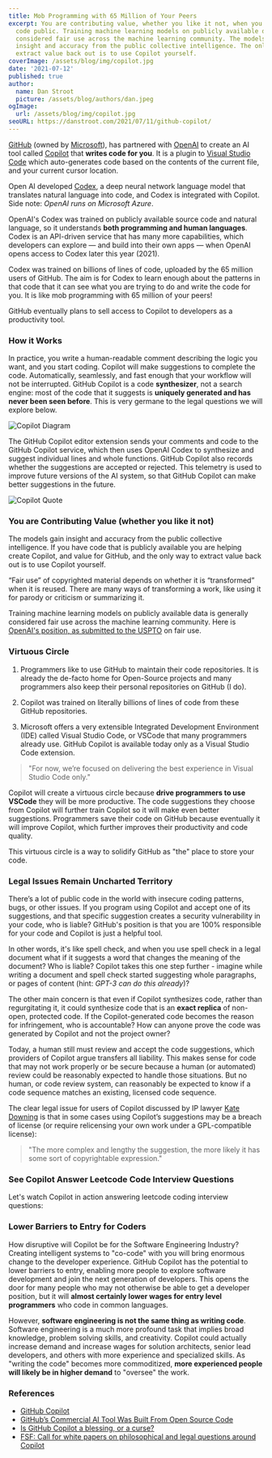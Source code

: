 ```yaml
---
title: Mob Programming with 65 Million of Your Peers
excerpt: You are contributing value, whether you like it not, when you make your
  code public. Training machine learning models on publicly available data is
  considered fair use across the machine learning community. The models gain
  insight and accuracy from the public collective intelligence. The only way to
  extract value back out is to use Copilot yourself.
coverImage: /assets/blog/img/copilot.jpg
date: '2021-07-12'
published: true
author:
  name: Dan Stroot
  picture: /assets/blog/authors/dan.jpeg
ogImage:
  url: /assets/blog/img/copilot.jpg
seoURL: https://danstroot.com/2021/07/11/github-copilot/
---
```


[GitHub](https://github.com/) (owned by [Microsoft](https://www.microsoft.com/en-us/)), has partnered with [OpenAI](https://openai.com/) to create an AI tool called [Copilot](https://copilot.github.com/) that **writes code for you**. It is a plugin to [Visual Studio Code](https://code.visualstudio.com/) which auto-generates code based on the contents of the current file, and your current cursor location.

Open AI developed [Codex](https://arxiv.org/abs/2107.03374), a deep neural network language model that translates natural language into code, and Codex is integrated with Copilot. Side note: _OpenAI runs on Microsoft Azure_.

OpenAI's Codex was trained on publicly available source code and natural language, so it understands **both programming and human languages**. Codex is an API-driven service that has many more capabilities, which developers can explore — and build into their own apps — when OpenAI opens access to Codex later this year (2021).

Codex was trained on billions of lines of code, uploaded by the 65 million users of GitHub. The aim is for Codex to learn enough about the patterns in that code that it can see what you are trying to do and write the code for you. It is like mob programming with 65 million of your peers!

GitHub eventually plans to sell access to Copilot to developers as a productivity tool.

### How it Works

In practice, you write a human-readable comment describing the logic you want, and you start coding. Copilot will make suggestions to complete the code. Automatically, seamlessly, and fast enough that your workflow will not be interrupted. GitHub Copilot is a code **synthesizer**, not a search engine: most of the code that it suggests is **uniquely generated and has never been seen before**. This is very germane to the legal questions we will explore below.

![Copilot Diagram](/assets/blog/img/copilot3.jpg)

The GitHub Copilot editor extension sends your comments and code to the GitHub Copilot service, which then uses OpenAI Codex to synthesize and suggest individual lines and whole functions. GitHub Copilot also records whether the suggestions are accepted or rejected. This telemetry is used to improve future versions of the AI system, so that GitHub Copilot can make better suggestions in the future.

![Copilot Quote](/assets/blog/img/copilot2.jpg)

### You are Contributing Value (whether you like it not)

The models gain insight and accuracy from the public collective intelligence. If you have code that is publicly available you are helping create Copilot, and value for GitHub, and the only way to extract value back out is to use Copilot yourself.

“Fair use” of copyrighted material depends on whether it is “transformed” when it is reused. There are many ways of transforming a work, like using it for parody or criticism or summarizing it.

Training machine learning models on publicly available data is generally considered fair use across the machine learning community. Here is [OpenAI's position, as submitted to the USPTO](https://www.uspto.gov/sites/default/files/documents/OpenAI_RFC-84-FR-58141.pdf) on fair use.

### Virtuous Circle

1. Programmers like to use GitHub to maintain their code repositories. It is already the de-facto home for Open-Source projects and many programmers also keep their personal repositories on GitHub (I do).

2. Copilot was trained on literally billions of lines of code from these GitHub repositories.

3. Microsoft offers a very extensible Integrated Development Environment (IDE) called Visual Studio Code, or VSCode that many programmers already use. GitHub Copilot is available today only as a Visual Studio Code extension.

> "For now, we’re focused on delivering the best experience in Visual Studio Code only."

Copilot will create a virtuous circle because **drive programmers to use VSCode** they will be more productive. The code suggestions they choose from Copilot will further train Copilot so it will make even better suggestions. Programmers save their code on GitHub because eventually it will improve Copilot, which further improves their productivity and code quality.

This virtuous circle is a way to solidify GitHub as "the" place to store your code.

### Legal Issues Remain Uncharted Territory

There’s a lot of public code in the world with insecure coding patterns, bugs, or other issues. If you program using Copilot and accept one of its suggestions, and that specific suggestion creates a security vulnerability in your code, who is liable? GitHub's position is that you are 100% responsible for your code and Copilot is just a helpful tool.

In other words, it's like spell check, and when you use spell check in a legal document what if it suggests a word that changes the meaning of the document? Who is liable? Copilot takes this one step further - imagine while writing a document and spell check started suggesting whole paragraphs, or pages of content (hint: _GPT-3 can do this already_)?

The other main concern is that even if Copilot synthesizes code, rather than regurgitating it, it could synthesize code that is an **exact replica** of non-open, protected code. If the Copilot-generated code becomes the reason for infringement, who is accountable? How can anyone prove the code was generated by Copilot and not the project owner?

Today, a human still must review and accept the code suggestions, which providers of Copilot argue transfers all liability. This makes sense for code that may not work properly or be secure because a human (or automated) review could be reasonably expected to handle those situations. But no human, or code review system, can reasonably be expected to know if a code sequence matches an existing, licensed code sequence.

The clear legal issue for users of Copilot discussed by IP lawyer [Kate Downing](https://fossa.com/blog/analyzing-legal-implications-github-copilot/) is that in some cases using Copilot’s suggestions may be a breach of license (or require relicensing your own work under a GPL-compatible license):

> "The more complex and lengthy the suggestion, the more likely it has some sort of copyrightable expression."

### See Copilot Answer Leetcode Code Interview Questions

Let's watch Copilot in action answering leetcode coding interview questions:

<YouTube link="https://youtu.be/FHwnrYm0mNc" />

### Lower Barriers to Entry for Coders

How disruptive will Copilot be for the Software Engineering Industry? Creating intelligent systems to "co-code" with you will bring enormous change to the developer experience. GitHub Copilot has the potential to lower barriers to entry, enabling more people to explore software development and join the next generation of developers. This opens the door for many people who may not otherwise be able to get a developer position, but it will **almost certainly lower wages for entry level programmers** who code in common languages.

However, **software engineering is not the same thing as writing code**. Software engineering is a much more profound task that implies broad knowledge, problem solving skills, and creativity. Copilot could actually increase demand and increase wages for solution architects, senior lead developers, and others with more experience and specialized skills. As "writing the code" becomes more commoditized, **more experienced people will likely be in higher demand** to "oversee" the work.

### References

- [GitHub Copilot](https://copilot.github.com/)
- [GitHub’s Commercial AI Tool Was Built From Open Source Code](https://www.wired.com/story/github-commercial-ai-tool-built-open-source-code/)
- [Is GitHub Copilot a blessing, or a curse?](https://www.fast.ai/2021/07/19/copilot/)
- [FSF: Call for white papers on philosophical and legal questions around Copilot](https://www.fsf.org/blogs/licensing/fsf-funded-call-for-white-papers-on-philosophical-and-legal-questions-around-copilot)
